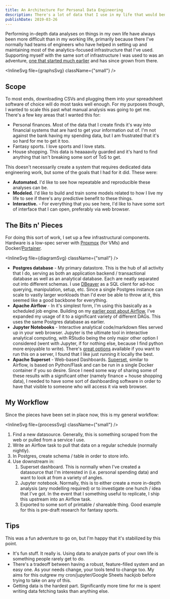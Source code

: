 ```yaml
---
title: An Architecture For Personal Data Engineering
description: There's a lot of data that I use in my life that would benefit from some infrastructure work. Here's hoping to create something that makes this easier for me.
publishDate: 2019-03-26
---
```



Performing in-depth data analyses on things in my own life have always been more difficult than in my working life, primarily because there I've normally had teams of engineers who have helped in setting up and maintaining most of the analytics-focused infrastructure that I've used. Supporting myself with the same sort of infrastructure I was used to was an adventure, [one that started much earlier](/blog/my-very-own-airflow-cluster/) and has since grown from there.

<InlineSvg file={graphsSvg} className={"small"} />

## Scope

To most ends, downloading CSVs and plugging them into your spreadsheet software of choice will do most tasks well enough. For my purposes though, I wanted to scale this past what manual analysis was going to get me. There's a few key areas that I wanted this for:

- Personal finances. Most of the data that I create finds it's way into financial systems that are hard to get your information out of. I'm not against the bank having my spending data, but I am frustrated that it's so hard for me to get it too.
- Fantasy sports. I love sports and I love stats.
- House shopping. This data is heaaaavily guarded and it's hard to find anything that isn't breaking some sort of ToS to get.

This doesn't necessarily create a system that requires dedicated data engineering work, but some of the goals that I had for it did. These were:

- **Automated.** I'd like to see how repeatable and reproducible these analyses can be.
- **Modeled.** I'd like to build and train some models related to how I live my life to see if there's any predictive benefit to these things.
- **Interactive.** - For everything that you see here, I'd like to have some sort of interface that I can open, preferably via web browser.

## The Bits n' Pieces

For doing this sort of work, I set up a few infrastructural components. Hardware is a low-spec server with [Proxmox](https://www.proxmox.com/en/) (for VMs) and Docker/[Portainer](https://www.portainer.io/).

<InlineSvg file={diagramSvg} className={"small"} />

- **Postgres database** - My primary datastore. This is the hub of all activity that I do, serving as both an application backend / transactional database as well as an analytical database. Each are neatly separated out into different schemas. I use [DBeaver](https://dbeaver.io/) as a SQL client for ad-hoc querying, manipulation, setup, etc. Since a single Postgres instance can scale to vastly larger workloads than I'd ever be able to throw at it, this seemed like a good backbone for everything.
- **Apache Airflow** - In it's simplest form, I'm using this basically as a scheduled job engine. Building on my [earlier post about Airflow]("/blog/my-very-own-airflow-cluster/"), I've expanded my usage of it to a significant variety of different DAGs. This uses the same Postgres database as earlier.
- **Jupyter Notebooks** - Interactive analytical code/markdown files served up in your web browser. Jupyter is the ultimate tool in interactive analytical computing, with RStudio being the only major other option I considered (went with Jupyter, if for nothing else, because I find python more enjoyable to write). There's [great options](https://jupyterhub.readthedocs.io/en/stable/) available if you want to run this on a server, I found that I like just running it locally the best.
- **Apache Superset** - Web-based Dashboards. [Superset](https://superset.incubator.apache.org/installation.html#getting-started), similar to Airflow, is based on Python/Flask and can be run in a single Docker container if you so desire. Since I need some way of sharing some of these results with a significant other (namely finance + house shopping data), I needed to have some sort of dashboarding software in order to have that visible to someone who will access it via web browser.

## My Workflow

Since the pieces have been set in place now, this is my general workflow:

<InlineSvg file={processSvg} className={"small"} />

1. Find a new datasource. Generally, this is something scraped from the web or pulled from a service I use.
2. Write an Airflow task to pull that data on a regular schedule (normally nightly).
3. In Postgres, create schema / table in order to store info.
4. Use downstream in:
   1. Superset dashboard. This is normally when I've created a datasource that I'm interested in (i.e. personal spending data) and want to look at from a variety of angles.
   2. Jupyter notebook. Normally, this is to either create a more in-depth analysis (any modelling required) or to investigate one hunch / idea that I've got. In the event that I something useful to replicate, I ship this upstream into an Airflow task.
   3. Exported to some sort of printable / shareable thing. Good example for this is pre-draft research for fantasy sports.

## Tips

This was a fun adventure to go on, but I'm happy that it's stabilized by this point.

- It's fun stuff. It really is. Using data to analyze parts of your own life is something people rarely get to do.
- There's a tradeoff between having a robust, feature-filled system and an easy one. As your needs change, your tools tend to change too. My aims for this outgrew my cron/jupyter/Google Sheets hackjob before trying to take on any of this.
- Getting data is the hardest part. Significantly more time for me is spent writing data fetching tasks than anything else.
